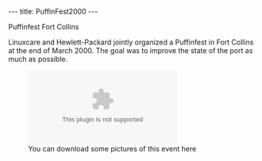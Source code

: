 ---
title: PuffinFest2000
---

Puffinfest Fort Collins

Linuxcare and Hewlett-Packard jointly organized a Puffinfest in Fort Collins at the end of March 2000. The goal was to improve the state of the port as much as possible.

[[File:PuffinFest2000.zip|You can download some pictures of this event here]]